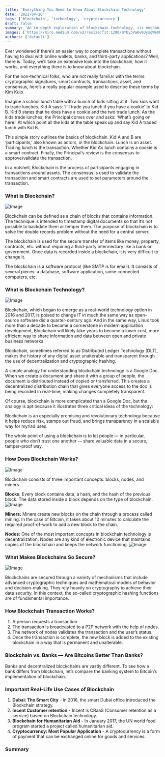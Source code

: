 ```yaml
---
title: 'Everything You Need to Know About Blockchain Technology'
date: '2021-04-20'
tags: ['blockchain', 'technology', 'cryptocurrency']
draft: false
summary: 'An in-depth exploration of blockchain technology, its mechanisms, and its real-world applications.'
images: ['https://miro.medium.com/v2/resize:fit:1200/0*byJVaKv6UyxqWeXU.png']
authors: ['default']
---
```


Ever wondered if there’s an easier way to complete transactions without having to deal with online wallets, banks, and third-party applications? Well, there is. Today, we’ll take an extensive look into the blockchain, how it works, and everything there is to know about blockchain.

For the non-technical folks, who are not really familiar with the terms cryptographic signatures, smart contracts, transactions, asset, and consensus, here’s a really popular example used to describe these terms by Kim Kulp.

Imagine a school lunch table with a bunch of kids sitting at it. Two kids want to trade lunches. Kid A says: ‘I’ll trade you lunch if you have a cookie’ to Kid B. Kid B states that he does have a cookie and the two trade lunch. As the kids trade lunches, the Principal comes over and asks: ‘What’s going on here.’ At which point all the kids at the table speak up and say Kid A traded lunch with Kid B.

This simple story outlines the basics of blockchain. Kid A and B are ‘participants,’ also known as actors, in the blockchain. Lunch is an asset. Trading lunch is the transaction. Whether Kid A’s lunch contains a cookie is a smart contract. Finally, the Principal’s review is the consensus to approve/validate the transaction.

In a nutshell, Blockchain is the process of participants engaging in transactions around assets. The consensus is used to validate the transaction and smart contracts are used to set parameters around the transaction.

### What is Blockchain?

![Image](https://miro.medium.com/v2/resize:fit:720/0*-39cdwWcu6zckusj)

Blockchain can be defined as a chain of blocks that contains information. The technique is intended to timestamp digital documents so that it’s not possible to backdate them or temper them. The purpose of blockchain is to solve the double records problem without the need for a central server.

The blockchain is used for the secure transfer of items like money, property, contracts, etc. without requiring a third-party intermediary like a bank or government. Once data is recorded inside a blockchain, it is very difficult to change it.

The blockchain is a software protocol (like SMTP is for email). It consists of several pieces: a database, software application, some connected computers, etc.

### What is Blockchain Technology?

![Image](https://miro.medium.com/v2/resize:fit:720/format:webp/1*WVWNBXmg3zWkGFEGBQwj3Q.png)

Blockchain, which began to emerge as a real-world technology option in 2016 and 2017, is poised to change IT in much the same way as open-source software did a quarter-century ago. And in the same way, Linux took more than a decade to become a cornerstone in modern application development, Blockchain will likely take years to become a lower cost, more efficient way to share information and data between open and private business networks.

Blockchain, sometimes referred to as Distributed Ledger Technology (DLT), makes the history of any digital asset unalterable and transparent through the use of decentralization and cryptographic hashing.

A simple analogy for understanding blockchain technology is a Google Doc. When we create a document and share it with a group of people, the document is distributed instead of copied or transferred. This creates a decentralized distribution chain that gives everyone access to the doc is being recorded in real-time, making changes completely transparent.

Of course, blockchain is more complicated than a Google Doc, but the analogy is apt because it illustrates three critical ideas of the technology:

Blockchain is an especially promising and revolutionary technology because it helps reduce risk, stamps out fraud, and brings transparency in a scalable way for myriad uses.

The whole point of using a blockchain is to let people — in particular, people who don’t trust one another — share valuable data in a secure, tamper-proof way.

### How Does Blockchain Works?

![Image](https://miro.medium.com/v2/resize:fit:720/format:webp/0*Q1kd7pk29TFJoDrm.jpg)

Blockchain consists of three important concepts: blocks, nodes, and miners.

**Blocks:** Every block contains data, a hash, and the hash of the previous block. The data stored inside a block depends on the type of blockchain.
![Image](https://miro.medium.com/v2/resize:fit:640/0*CoZY2cQW0ml_VUpJ)

**Miners:** Miners create new blocks on the chain through a process called mining. In the case of Bitcoin, it takes about 10 minutes to calculate the required proof-of-work to add a new block to the chain.

**Nodes:** One of the most important concepts in blockchain technology is decentralization. Nodes are any kind of electronic device that maintains copies of the blockchain and keeps the network functioning.
![Image](https://miro.medium.com/v2/resize:fit:720/0*nW7-aiiS-Zi90_wa)

### What Makes Blockchains So Secure?

![Image](https://miro.medium.com/v2/resize:fit:720/format:webp/0*Pf3VclEE4rXBZKuw.jpg)

Blockchains are secured through a variety of mechanisms that include advanced cryptographic techniques and mathematical models of behavior and decision-making. They rely heavily on cryptography to achieve their data security. In this context, the so-called cryptographic hashing functions are of fundamental importance.

### How Blockchain Transaction Works?

1. A person requests a transaction.
2. The transaction is broadcasted to a P2P network with the help of nodes.
3. The network of nodes validates the transaction and the user’s status.
4. Once the transaction is complete, the new block is added to the existing blockchain in a way that is permanent and unalterable.

### Blockchain vs. Banks — Are Bitcoins Better Than Banks?

Banks and decentralized blockchains are vastly different. To see how a bank differs from blockchain, let’s compare the banking system to Bitcoin’s implementation of blockchain.

### Important Real-Life Use Cases of Blockchain

1. **Dubai: The Smart City** - In 2016, the smart Dubai office introduced the Blockchain strategy.
2. **Incent Customer retention** - Incent is CRaaS (Consumer retention as a service) based on Blockchain technology.
3. **Blockchain for Humanitarian Aid** - In January 2017, the UN world food program started a project called humanitarian aid.
4. **Cryptocurrency: Most Popular Application** - A cryptocurrency is a form of payment that can be exchanged online for goods and services.

### Summary

